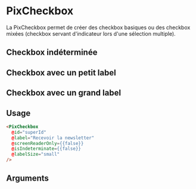 

<Meta
  title='Form/Checkbox'
  component='PixCheckbox'
  decorators={[centered]}
  argTypes={stories.argTypes}
/>

# PixCheckbox

La PixCheckbox permet de créer des checkbox basiques ou des checkbox mixées (checkbox servant d'indicateur lors d'une sélection multiple).

<Canvas>
  <Story name='Default' story={stories.Default} height={60} />
</Canvas>

## Checkbox indéterminée
<Canvas>
  <Story name='Indeterminate' story={stories.indeterminateCheckbox} height={60} />
</Canvas>

## Checkbox avec un petit label
<Canvas>
  <Story name='SmallLabel' story={stories.checkboxWithSmallLabel} height={60} />
</Canvas>

## Checkbox avec un grand label
<Canvas>
  <Story name='LargeLabel' story={stories.checkboxWithLargeLabel} height={60} />
</Canvas>

## Usage

```html
<PixCheckbox
  @id="superId"
  @label="Recevoir la newsletter"
  @screenReaderOnly={{false}}
  @isIndeterminate={{false}}
  @labelSize="small"
/>
```

## Arguments

<ArgsTable story="Default" />
